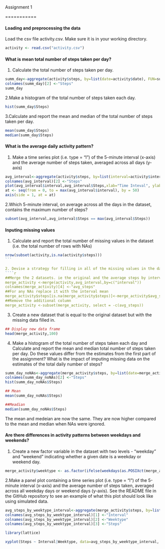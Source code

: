 Assignment 1

===========

#### Loading and preprocessing the data

Load the csv file activity.csv. Make sure it is in your working directory.

```r
activity <- read.csv("activity.csv")
```

#### What is mean total number of steps taken per day?

1. Calculate the total number of steps taken per day.

``` r
summ_day<-aggregate(activity$steps, by=list(date=activity$date), FUN=sum,na.rm=TRUE)
colnames(summ_day)[2] <-"Steps"
summ_day
```

2.Make a histogram of the total number of steps taken each day.
``` r
hist(summ_day$Steps)

```

3.Calculate and report the mean and median of the total number of steps taken per day.

```r
mean(summ_day$Steps)
median(summ_day$Steps)
```


#### What is the average daily activity pattern?

1. Make a time series plot (i.e. type = "l") of the 5-minute interval (x-axis) and the average number of steps taken, averaged across all days (y-axis)

```r
avg_interval<-aggregate(activity$steps, by=list(interval=activity$interval), FUN=mean,na.rm=TRUE)
colnames(avg_interval)[2] <-"Steps"
plot(avg_interval$interval,avg_interval$Steps,xlab="Time Inteval", ylab="Average Steps", type="l",xaxt ="n")
at <- seq(from = 0, to = max(avg_interval$interval), by = 50)
axis(side = 1, at = at)
```

2.Which 5-minute interval, on average across all the days in the dataset, contains the maximum number of steps?
```r
subset(avg_interval,avg_interval$Steps == max(avg_interval$Steps))
```


#### Inputing missing values

1. Calculate and report the total number of missing values in the dataset (i.e. the total number of rows with NAs)

````r
nrow(subset(activity,is.na(activity$steps)))
```

2. Devise a strategy for filling in all of the missing values in the dataset. The strategy does not need to be sophisticated. For example, you could use the mean/median for that day, or the mean for that 5-minute interval, etc.
````r
##Merge the 2 datasets. ie the original and the average steps by interval
merge_activity <-merge(activity,avg_interval,by=c("interval"))
colnames(merge_activity)[4] <-"avg_steps"
##For any NAs replace it with the interval mean
merge_activity$steps[is.na(merge_activity$steps)]<-merge_activity$avg_steps[is.na(merge_activity$steps)] 
##Remove the additional column
merge_activity <-subset(merge_activity, select = -c(avg_steps)) 
````

3. Create a new dataset that is equal to the original dataset but with the missing data filled in.
````r
## Display new data frame
head(merge_activity,100)
````

4. Make a histogram of the total number of steps taken each day and Calculate and report the mean and median total number of steps taken per day. Do these values differ from the estimates from the first part of the assignment? What is the impact of imputing missing data on the estimates of the total daily number of steps?

```r
summ_day_noNAs<-aggregate(merge_activity$steps, by=list(date=merge_activity$date), FUN=sum)
colnames(summ_day_noNAs)[2] <-"Steps"
hist(summ_day_noNAs$Steps)

## Mean
mean(summ_day_noNAs$Steps)

##Meadian
median(summ_day_noNAs$Steps)
```
The mean and medeian are now the same. They are now higher compared to the mean and median when NAs were ignored.


#### Are there differences in activity patterns between weekdays and weekends?

1. Create a new factor variable in the dataset with two levels - "weekday" and "weekend" indicating whether a given date is a weekday or weekend day.
```r
merge_activity$weektype <- as.factor(ifelse(weekdays(as.POSIXct(merge_activity$date))== c("Saturday","Sunday"), "Weekend","Weekday"))
```


2.Make a panel plot containing a time series plot (i.e. type = "l") of the 5-minute interval (x-axis) and the average number of steps taken, averaged across all weekday days or weekend days (y-axis). See the README file in the GitHub repository to see an example of what this plot should look like using simulated data.

```r
avg_steps_by_weektype_interval<-aggregate(merge_activity$steps, by=list(type=merge_activity$interval,merge_activity$weektype), FUN=mean)
colnames(avg_steps_by_weektype_interval)[1] <-"Interval"
colnames(avg_steps_by_weektype_interval)[2] <-"Weektype"
colnames(avg_steps_by_weektype_interval)[3] <-"Steps"

library(lattice)

xyplot(Steps ~ Interval|Weektype, data=avg_steps_by_weektype_interval, layout=c(1,2),type="l")

````